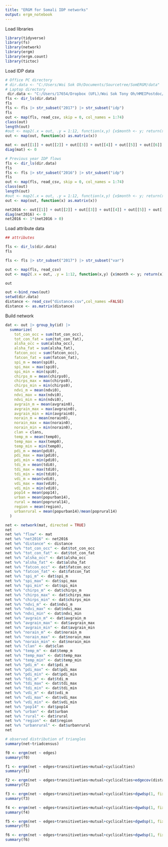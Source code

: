 ```yaml
---
title: "ERGM for Somali IDP networks"
output: ergm_notebook
---
```


Load libraries

```r
library(tidyverse)
library(fs)
library(network)
library(ergm)
library(ergm.count)
library(tictoc)
```

Load IDP data
```r
# Office PC directory
# dir.data <- "C:/Users/Woi Sok Oh/Documents/Sourcetree/SomERGM/data"
# Laptop directory
 dir.data <- "C:/Users/17654/Dropbox (UFL)/Woi Sok Tony Oh/HMEIPostdoc/research/SomIDPModel/data"
fls <- dir_ls(dir.data)
fls
fls <- fls |> str_subset("2017") |> str_subset("idp")
fls
out <- map(fls, read_csv, skip = 0, col_names = 1:74)
class(out)
length(out)
#out <- map2(.x = out, .y = 1:12, function(x,y) {x$month <- y; return(x)})
out <- map(out, function(x) as.matrix(x))

mat <- out[[1]] + out[[2]] + out[[3]] + out[[4]] + out[[5]] + out[[6]] + out[[7]] + out[[8]] + out[[9]] + out[[10]] + out[[11]] + out[[12]]
diag(mat) <- 0

# Previous year IDP flows
fls <- dir_ls(dir.data)
fls
fls <- fls |> str_subset("2016") |> str_subset("idp")
fls
out <- map(fls, read_csv, skip = 0, col_names = 1:74)
class(out)
length(out)
#out <- map2(.x = out, .y = 1:12, function(x,y) {x$month <- y; return(x)})
out <- map(out, function(x) as.matrix(x))

net2016 <- out[[1]] + out[[2]] + out[[3]] + out[[4]] + out[[5]] + out[[6]] + out[[7]] + out[[8]] + out[[9]] + out[[10]] + out[[11]] + out[[12]]
diag(net2016) <- 0
net2016 <- 1*(net2016 > 0)
```

Load attribute data
```r
## attributes

fls <- dir_ls(dir.data)
fls

fls <- fls |> str_subset("2017") |> str_subset("var")

out <- map(fls, read_csv)
out <- map2(.x = out, .y = 1:12, function(x,y) {x$month <- y; return(x)})

out

out <-bind_rows(out)
setwd(dir.data)
distance <- read_csv("distance.csv",col_names =FALSE)
distance <- as.matrix(distance)
```

Build network

```r
dat <- out |> group_by(id) |>
  summarize(
    tot_con_occ = sum(tot_con_occ),
    tot_con_fat = sum(tot_con_fat),
    alsha_occ = sum(alsha_occ),
    alsha_fat = sum(alsha_fat),
    fatcon_occ = sum(fatcon_occ),
    fatcon_fat = sum(fatcon_fat),
    spi_m = mean(spi0),
    spi_max = max(spi0),
    spi_min = min(spi0),
    chirps_m = mean(chirps0),
    chirps_max = max(chirps0),
    chirps_min = min(chirps0),
    ndvi_m = mean(ndvi0),
    ndvi_max = max(ndvi0),
    ndvi_min = min(ndvi0),
    avgrain_m = mean(avgrain0),
    avgrain_max = max(avgrain0),
    avgrain_min = min(avgrain0),
    norain_m = mean(norain0),
    norain_max = max(norain0),
    norain_min = min(norain0),
    clan = clans,
    temp_m = mean(temp0),
    temp_max = max(temp0),
    temp_min = min(temp0),
    pdi_m = mean(pdi0),
    pdi_max = max(pdi0),
    pdi_min = min(pdi0),
    tdi_m = mean(tdi0),
    tdi_max = max(tdi0),
    tdi_min = min(tdi0),
    vdi_m = mean(vdi0),
    vdi_max = max(vdi0),
    vdi_min = min(vdi0),
    pop14 = mean(pop14),
    urban = mean(popurban14),
    rural = mean(poprural14),
    region = mean(region),
    urbanrural = mean(popurban14)/mean(poprural14)
  )
```

```r
net <- network(mat, directed = TRUE)
net
net %e% "flow" <- mat
net %e% "net2016" <- net2016
net %e% "distance" <- distance
net %v% "tot_con_occ" <- dat$tot_con_occ
net %v% "tot_con_fat" <- dat$tot_con_fat
net %v% "alsha_occ" <- dat$alsha_occ
net %v% "alsha_fat" <- dat$alsha_fat
net %v% "fatcon_occ" <- dat$fatcon_occ
net %v% "fatcon_fat" <- dat$fatcon_fat
net %v% "spi_m" <- dat$spi_m
net %v% "spi_max" <- dat$spi_max
net %v% "spi_min" <- dat$spi_min
net %v% "chirps_m" <- dat$chirps_m
net %v% "chirps_max" <- dat$chirps_max
net %v% "chirps_min" <- dat$chirps_min
net %v% "ndvi_m" <- dat$ndvi_m
net %v% "ndvi_max" <- dat$ndvi_max
net %v% "ndvi_min" <- dat$ndvi_min
net %v% "avgrain_m" <- dat$avgrain_m
net %v% "avgrain_max" <- dat$avgrain_max
net %v% "avgrain_min" <- dat$avgrain_min
net %v% "norain_m" <- dat$norain_m
net %v% "norain_max" <- dat$norain_max
net %v% "norain_min" <- dat$norain_min
net %v% "clan" <- dat$clan
net %v% "temp_m" <- dat$temp_m
net %v% "temp_max" <- dat$temp_max
net %v% "temp_min" <- dat$temp_min
net %v% "pdi_m" <- dat$pdi_m
net %v% "pdi_max" <- dat$pdi_max
net %v% "pdi_min" <- dat$pdi_min
net %v% "tdi_m" <- dat$tdi_m
net %v% "tdi_max" <- dat$tdi_max
net %v% "tdi_min" <- dat$tdi_min
net %v% "vdi_m" <- dat$vdi_m
net %v% "vdi_max" <- dat$vdi_max
net %v% "vdi_min" <- dat$vdi_min
net %v% "pop14" <- dat$pop14
net %v% "urban" <- dat$urban
net %v% "rural" <- dat$rural
net %v% "region" <- dat$region
net %v% "urbanrural" <- dat$urbanrural
net
```

```r
# observed distribution of triangles
summary(net~triadcensus)
```


```r
f0 <- ergm(net ~ edges)
summary(f0)
```

```r
f1 <- ergm(net ~ edges+transitiveties+mutual+cyclicalties)
summary(f1)
```

```r
f2 <- ergm(net ~ edges+transitiveties+mutual+cyclicalties+edgecov(distance)+edgecov(net2016))
summary(f2)
```

```r
f3 <- ergm(net ~ edges+transitiveties+mutual+cyclicalties+dgwdsp(1, fixed = TRUE, cutoff = 7, type = c("OSP"))+edgecov(distance)+edgecov(net2016)+nodeocov("alsha_occ")+nodematch("clan")+diff("pop14")+diff("urban")+nodematch("region"))
summary(f3)
```
```r
f4 <- ergm(net ~ edges+transitiveties+mutual+cyclicalties+dgwdsp(1, fixed = TRUE, cutoff = 7, type = c("OSP"))+edgecov(distance)+edgecov(net2016)+nodeocov("alsha_occ")+diff("urbanrural")+nodematch("region")+nodeocov("pdi_m")+nodeicov("pdi_m")+nodeocov("chirps_m")+nodeicov("chirps_m")+nodeocov("norain_m")+nodeicov("norain_m"))
summary(f4)
```

```r
f5 <- ergm(net ~ edges+transitiveties+mutual+cyclicalties+dgwdsp(1, fixed = TRUE, cutoff = 7, type = c("OSP"))+edgecov(distance)+edgecov(net2016)+nodeocov("alsha_occ")+diff("urbanrural")+nodematch("region")+nodeocov("tdi_m")+nodeicov("tdi_m")+nodeocov("temp_m")+nodeicov("temp_m"))
summary(f5)
```

```r
f6 <- ergm(net ~ edges+transitiveties+mutual+cyclicalties+dgwdsp(1, fixed = TRUE, cutoff = 7, type = c("OSP"))+edgecov(distance)+edgecov(net2016)+nodeocov("alsha_occ")+diff("urbanrural")+nodematch("region")+nodeocov("vdi_m")+nodeicov("vdi_m")+nodeocov("ndvi_m")+nodeicov("ndvi_m"))
summary(f6)
```